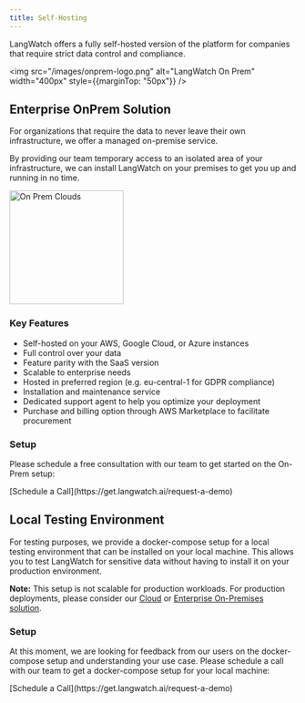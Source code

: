 ```yaml
---
title: Self-Hosting
---
```


LangWatch offers a fully self-hosted version of the platform for companies that require strict data control and compliance.

<img src="/images/onprem-logo.png" alt="LangWatch On Prem" width="400px" style={{marginTop: "50px"}} />

## Enterprise OnPrem Solution

For organizations that require the data to never leave their own infrastructure, we offer a managed on-premise service.

By providing our team temporary access to an isolated area of your infrastructure, we can install LangWatch on your premises to get you up and running in no time.

<img src="/images/onprem-clouds.png" alt="On Prem Clouds" width="200px" />

### Key Features

- Self-hosted on your AWS, Google Cloud, or Azure instances
- Full control over your data
- Feature parity with the SaaS version
- Scalable to enterprise needs
- Hosted in preferred region (e.g. eu-central-1 for GDPR compliance)
- Installation and maintenance service
- Dedicated support agent to help you optimize your deployment
- Purchase and billing option through AWS Marketplace to facilitate procurement

### Setup

Please schedule a free consultation with our team to get started on the On-Prem setup:

<div style={{fontSize: "18px", marginBottom: "56px"}}>
[Schedule a Call](https://get.langwatch.ai/request-a-demo)
</div>

## Local Testing Environment

For testing purposes, we provide a docker-compose setup for a local testing environment that can be installed on your local machine. This allows you to test LangWatch for sensitive data without having to install it on your production environment.

**Note:** This setup is not scalable for production workloads. For production deployments, please consider our [Cloud](https://app.langwatch.ai) or [Enterprise On-Premises solution](#enterprise-on-premises-solution).

### Setup

At this moment, we are looking for feedback from our users on the docker-compose setup and understanding your use case.
Please schedule a call with our team to get a docker-compose setup for your local machine:

<div style={{fontSize: "18px", marginBottom: "56px"}}>
[Schedule a Call](https://get.langwatch.ai/request-a-demo)
</div>